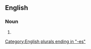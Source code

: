 ==English==

===Noun===
{{head|en|noun form}}

# {{plural of|wilderness|lang=en}}

[[Category:English plurals ending in "-es"]]